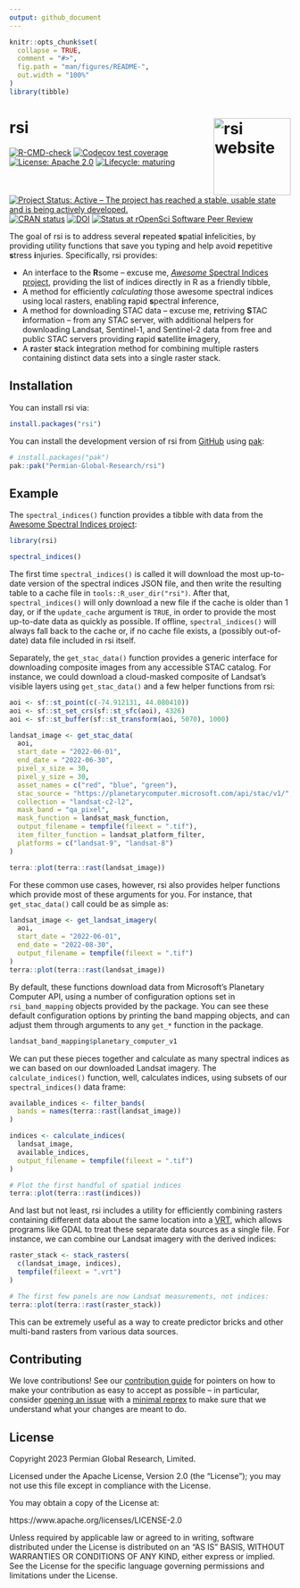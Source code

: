 ```yaml
---
output: github_document
---
```


<!-- README.md is generated from README.Rmd. Please edit that file -->

```r
knitr::opts_chunk$set(
  collapse = TRUE,
  comment = "#>",
  fig.path = "man/figures/README-",
  out.width = "100%"
)
library(tibble)
```

# rsi <a href="https://permian-global-research.github.io/rsi/"><img src="man/figures/logo.png" align="right" height="138" alt="rsi website" /></a>

<!-- badges: start -->
[![R-CMD-check](https://github.com/Permian-Global-Research/rsi/actions/workflows/R-CMD-check.yaml/badge.svg)](https://github.com/Permian-Global-Research/rsi/actions/workflows/R-CMD-check.yaml)
[![Codecov test coverage](https://codecov.io/gh/Permian-Global-Research/rsi/branch/main/graph/badge.svg)](https://app.codecov.io/gh/Permian-Global-Research/rsi?branch=main)
[![License: Apache 2.0](https://img.shields.io/badge/License-Apache_2.0-blue.svg)](https://opensource.org/license/apache-2-0)
[![Lifecycle: maturing](https://img.shields.io/badge/lifecycle-maturing-blue.svg)](https://lifecycle.r-lib.org/articles/stages.html#maturing)
[![Project Status: Active – The project has reached a stable, usable state and is being actively developed.](https://www.repostatus.org/badges/latest/active.svg)](https://www.repostatus.org/#active)
[![CRAN status](https://www.r-pkg.org/badges/version/rsi)](https://CRAN.R-project.org/package=rsi)
[![DOI](https://zenodo.org/badge/682237263.svg)](https://zenodo.org/doi/10.5281/zenodo.10926857)
[![Status at rOpenSci Software Peer Review](https://badges.ropensci.org/636_status.svg)](https://github.com/ropensci/software-review/issues/636)
<!-- badges: end -->

The goal of rsi is to address several **r**epeated **s**patial **i**nfelicities, by providing utility functions that save you typing and help avoid **r**epetitive **s**tress **i**njuries. Specifically, rsi provides:

+ An interface to the **R**some -- excuse me, [_Awesome_ Spectral Indices project](https://github.com/awesome-spectral-indices/awesome-spectral-indices), providing the list of indices directly in R as a friendly tibble,
+ A method for efficiently _calculating_ those awesome spectral indices using local rasters, enabling **r**apid **s**pectral **i**nference,
+ A method for downloading STAC data -- excuse me, **r**etriving **S**TAC **i**nformation -- from any STAC server, with additional helpers for downloading Landsat, Sentinel-1, and Sentinel-2 data from free and public STAC servers providing **r**apid **s**atellite **i**magery, 
+ A **r**aster **s**tack **i**ntegration method for combining multiple rasters containing distinct data sets into a single raster stack.

## Installation

You can install rsi via:

``` r
install.packages("rsi")
```

You can install the development version of rsi from [GitHub](https://github.com/Permian-Global-Research/rsi) using [pak](https://pak.r-lib.org/):

``` r
# install.packages("pak")
pak::pak("Permian-Global-Research/rsi")
```

## Example

The `spectral_indices()` function provides a tibble with data from the [Awesome Spectral Indices project](https://github.com/awesome-spectral-indices/awesome-spectral-indices):

```r
library(rsi)

spectral_indices()
```

The first time `spectral_indices()` is called it will download the most up-to-date version of the spectral indices JSON file, and then write the resulting table to a cache file in `tools::R_user_dir("rsi")`. After that, `spectral_indices()` will only download a new file if the cache is older than 1 day, or if the `update_cache` argument is `TRUE`, in order to provide the most up-to-date data as quickly as possible. If offline, `spectral_indices()` will always fall back to the cache or, if no cache file exists, a (possibly out-of-date) data file included in rsi itself.

Separately, the `get_stac_data()` function provides a generic interface for downloading composite images from any accessible STAC catalog. For instance, we could download a cloud-masked composite of Landsat's visible layers using `get_stac_data()` and a few helper functions from rsi:

```r
aoi <- sf::st_point(c(-74.912131, 44.080410))
aoi <- sf::st_set_crs(sf::st_sfc(aoi), 4326)
aoi <- sf::st_buffer(sf::st_transform(aoi, 5070), 1000)

landsat_image <- get_stac_data(
  aoi,
  start_date = "2022-06-01",
  end_date = "2022-06-30",
  pixel_x_size = 30,
  pixel_y_size = 30,
  asset_names = c("red", "blue", "green"),
  stac_source = "https://planetarycomputer.microsoft.com/api/stac/v1/",
  collection = "landsat-c2-l2",
  mask_band = "qa_pixel",
  mask_function = landsat_mask_function,
  output_filename = tempfile(fileext = ".tif"),
  item_filter_function = landsat_platform_filter,
  platforms = c("landsat-9", "landsat-8")
)

terra::plot(terra::rast(landsat_image))
```

For these common use cases, however, rsi also provides helper functions which
provide most of these arguments for you. For instance, that `get_stac_data()`
call could be as simple as:

```r
landsat_image <- get_landsat_imagery(
  aoi,
  start_date = "2022-06-01",
  end_date = "2022-08-30",
  output_filename = tempfile(fileext = ".tif")
)
terra::plot(terra::rast(landsat_image))
```

By default, these functions download data from Microsoft's Planetary Computer
API, using a number of configuration options set in `rsi_band_mapping` objects
provided by the package. You can see these default configuration options by 
printing the band mapping objects, and can adjust them through arguments
to any `get_*` function in the package.

```r
landsat_band_mapping$planetary_computer_v1
```

We can put these pieces together and calculate as many spectral indices as we can based on our downloaded Landsat imagery. The `calculate_indices()` function, well, calculates indices, using subsets of our `spectral_indices()` data frame:

```r
available_indices <- filter_bands(
  bands = names(terra::rast(landsat_image))
)

indices <- calculate_indices(
  landsat_image,
  available_indices,
  output_filename = tempfile(fileext = ".tif")
)

# Plot the first handful of spatial indices
terra::plot(terra::rast(indices))
```

And last but not least, rsi includes a utility for efficiently combining rasters containing different data about the same location into a [VRT](https://gdal.org/drivers/raster/vrt.html), which allows programs like GDAL to treat these separate data sources as a single file. For instance, we can combine our Landsat imagery with the derived indices:

```r
raster_stack <- stack_rasters(
  c(landsat_image, indices),
  tempfile(fileext = ".vrt")
)

# The first few panels are now Landsat measurements, not indices:
terra::plot(terra::rast(raster_stack))
```

This can be extremely useful as a way to create predictor bricks and other multi-band rasters from various data sources.

## Contributing

We love contributions! See our [contribution guide](https://github.com/Permian-Global-Research/rsi/blob/main/.github/CONTRIBUTING.md) for pointers on how to make your contribution as easy to accept as possible -- in particular, consider [opening an issue](https://github.com/Permian-Global-Research/rsi/issues/new/choose) with a [minimal reprex](https://www.tidyverse.org/help/#reprex) to make sure that we understand what your changes are meant to do.

## License

Copyright 2023 Permian Global Research, Limited.

Licensed under the Apache License, Version 2.0 (the "License"); you may not use this file except in compliance with the License. 

You may obtain a copy of the License at:

https://www.apache.org/licenses/LICENSE-2.0

Unless required by applicable law or agreed to in writing, software distributed under the License is distributed on an "AS IS" BASIS, WITHOUT WARRANTIES OR CONDITIONS OF ANY KIND, either express or implied. See the License for the specific language governing permissions and limitations under the License.
